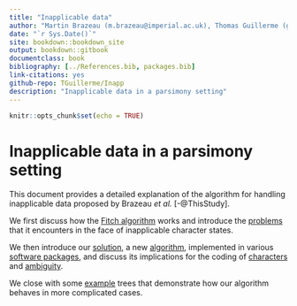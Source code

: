 ```yaml
--- 
title: "Inapplicable data"
author: "Martin Brazeau (m.brazeau@imperial.ac.uk), Thomas Guillerme (guillert@tcd.ie) and Martin Smith (martin.smith@durham.ac.uk)"
date: "`r Sys.Date()`"
site: bookdown::bookdown_site
output: bookdown::gitbook
documentclass: book
bibliography: [../References.bib, packages.bib]
link-citations: yes
github-repo: TGuillerme/Inapp
description: "Inapplicable data in a parsimony setting"
---
```



```r
knitr::opts_chunk$set(echo = TRUE)
```

# Inapplicable data in a parsimony setting {-}

This document provides a detailed explanation of the algorithm for handling
inapplicable data proposed by Brazeau _et al._ [-@ThisStudy].

We first discuss how the [Fitch algorithm](../fitch.html) works and introduce
the [problems](problems) that it encounters in the face of inapplicable character states.

We then introduce our [solution](solution.html), a new [algorithm](algorithm.html), implemented in
various [software packages](software.html), and discuss its
implications for the coding of [characters](coding.html) and [ambiguity](ambiguity.html).

We close with some [example](examples.html) trees that demonstrate how our algorithm behaves in more complicated cases.

